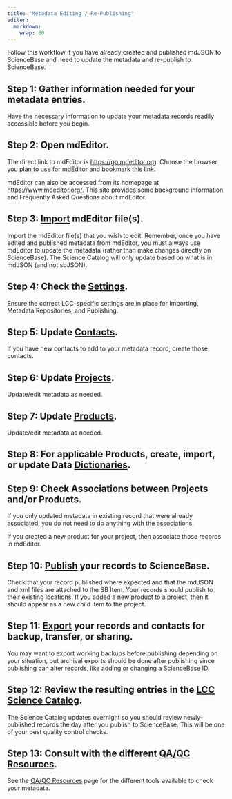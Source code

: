 ```yaml
---
title: "Metadata Editing / Re-Publishing"
editor: 
  markdown: 
    wrap: 80
---
```


Follow this workflow if you have already created and published mdJSON to
ScienceBase and need to update the metadata and re-publish to ScienceBase.

## **Step 1: Gather information needed for your metadata entries.**

Have the necessary information to update your metadata records readily
accessible before you begin.

## Step 2: Open mdEditor.

The direct link to mdEditor is <https://go.mdeditor.org>. Choose the browser you
plan to use for mdEditor and bookmark this link.

mdEditor can also be accessed from its homepage at <https://www.mdeditor.org/>.
This site provides some background information and Frequently Asked Questions
about mdEditor.

## Step 3: [Import](../data-management/import/mdjson.md) mdEditor file(s).

Import the mdEditor file(s) that you wish to edit. Remember, once you have
edited and published metadata from mdEditor, you must always use mdEditor to
update the metadata (rather than make changes directly on ScienceBase). The
Science Catalog will only update based on what is in mdJSON (and not sbJSON).

## Step 4: Check the [Settings](../settings.md).

Ensure the correct LCC-specific settings are in place for Importing, Metadata
Repositories, and Publishing.

## Step 5: Update [Contacts](../contacts/).

If you have new contacts to add to your metadata record, create those contacts.

## Step 6: Update [Projects](../project-entry-guidance/).

Update/edit metadata as needed.

## Step 7: Update [Products](../product-entry-guidance/).

Update/edit metadata as needed.

## Step 8: For applicable Products, create, import, or update Data [Dictionaries](../product-entry-guidance/dictionaries-tab-product.md).

## Step 9: Check Associations between Projects and/or Products.

If you only updated metadata in existing record that were already associated,
you do not need to do anything with the associations.

If you created a new product for your project, then associate those records in
mdEditor.

## Step 10: [Publish](../publish/) your records to ScienceBase.

Check that your record published where expected and that the mdJSON and xml
files are attached to the SB Item. Your records should publish to their existing
locations. If you added a new product to a project, then it should appear as a
new child item to the project.

## Step 11: [Export](../data-management/export.md) your records and contacts for backup, transfer, or sharing.

You may want to export working backups before publishing depending on your
situation, but archival exports should be done after publishing since publishing
can alter records, like adding or changing a ScienceBase ID.

## Step 12: Review the resulting entries in the [LCC Science Catalog](https://lccnetwork.org/catalog).

The Science Catalog updates overnight so you should review newly-published
records the day after you publish to ScienceBase. This will be one of your best
quality control checks.

## Step 13: Consult with the different [QA/QC Resources](../metadata-improvements/qaqc-fixes/dj-case-qaqc-list.md).

See the [QA/QC
Resources](../metadata-improvements/qaqc-fixes/dj-case-qaqc-list.md) page for
the different tools available to check your metadata.
